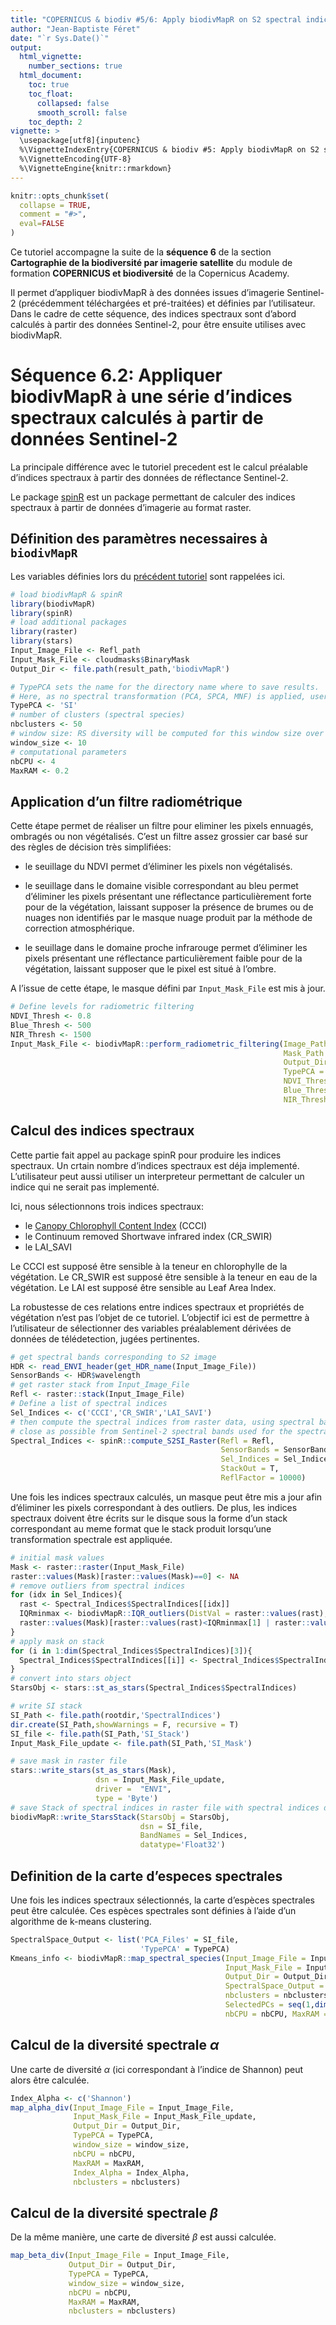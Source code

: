 ```yaml
---
title: "COPERNICUS & biodiv #5/6: Apply biodivMapR on S2 spectral indices"
author: "Jean-Baptiste Féret"
date: "`r Sys.Date()`"
output:
  html_vignette:
    number_sections: true
  html_document:
    toc: true
    toc_float:
      collapsed: false
      smooth_scroll: false
    toc_depth: 2
vignette: >
  \usepackage[utf8]{inputenc}
  %\VignetteIndexEntry{COPERNICUS & biodiv #5: Apply biodivMapR on S2 spectral indices}
  %\VignetteEncoding{UTF-8}
  %\VignetteEngine{knitr::rmarkdown}
---
```

  
```r
knitr::opts_chunk$set(
  collapse = TRUE,
  comment = "#>",
  eval=FALSE
)
```

Ce tutoriel accompagne la suite de la __séquence 6__ de la section __Cartographie de la biodiversité par imagerie satellite__ du module de formation __COPERNICUS et biodiversité__ de la Copernicus Academy.

Il permet d'appliquer biodivMapR à des données issues d'imagerie Sentinel-2 (précédemment téléchargées et pré-traitées) et définies par l'utilisateur. 
Dans le cadre de cette séquence, des indices spectraux sont d'abord calculés à partir des données Sentinel-2, pour être ensuite utilises avec biodivMapR.


# Séquence 6.2: Appliquer biodivMapR à une série d'indices spectraux calculés à partir de données Sentinel-2 

La principale différence avec le tutoriel precedent est le calcul préalable d'indices spectraux à partir des données de réflectance Sentinel-2.

Le package [spinR](https://github.com/jbferet/spinR) est un package permettant de calculer des indices spectraux à partir de données d'imagerie au format raster. 

## Définition des paramètres necessaires à `biodivMapR`

Les variables définies lors du [précédent tutoriel](https://jbferet.github.io/biodivMapR/articles/biodivMapR_17.html) sont rappelées ici. 

```r
# load biodivMapR & spinR
library(biodivMapR)
library(spinR)
# load additional packages
library(raster)
library(stars)
Input_Image_File <- Refl_path 
Input_Mask_File <- cloudmasks$BinaryMask
Output_Dir <- file.path(result_path,'biodivMapR')

# TypePCA sets the name for the directory name where to save results. 
# Here, as no spectral transformation (PCA, SPCA, MNF) is applied, user can define any other name
TypePCA <- 'SI'
# number of clusters (spectral species)
nbclusters <- 50
# window size: RS diversity will be computed for this window size over the raster
window_size <- 10
# computational parameters
nbCPU <- 4
MaxRAM <- 0.2
```

## Application d'un filtre radiométrique

Cette étape permet de réaliser un filtre pour eliminer les pixels ennuagés, ombragés ou non végétalisés. 
C'est un filtre assez grossier car basé sur des règles de décision très simplifiées: 

- le seuillage du NDVI permet d'éliminer les pixels non végétalisés.

- le seuillage dans le domaine visible correspondant au bleu permet d'éliminer les pixels présentant une réflectance particulièrement forte pour de la végétation, laissant supposer la présence de brumes ou de nuages non identifiés par le masque nuage produit par la méthode de correction atmosphérique.

- le seuillage dans le domaine proche infrarouge permet d'éliminer les pixels présentant une réflectance particulièrement faible pour de la végétation, laissant supposer que le pixel est situé à l'ombre.

A l'issue de cette étape, le masque défini par `Input_Mask_File` est mis à jour. 

```r
# Define levels for radiometric filtering
NDVI_Thresh <- 0.8
Blue_Thresh <- 500
NIR_Thresh <- 1500
Input_Mask_File <- biodivMapR::perform_radiometric_filtering(Image_Path = Input_Image_File,
                                                             Mask_Path = Input_Mask_File,
                                                             Output_Dir = Output_Dir,
                                                             TypePCA = TypePCA,
                                                             NDVI_Thresh = NDVI_Thresh,
                                                             Blue_Thresh = Blue_Thresh,
                                                             NIR_Thresh = NIR_Thresh)
```


## Calcul des indices spectraux

Cette partie fait appel au package spinR pour produire les indices spectraux. 
Un crtain nombre d'indices spectraux est déja implementé. 
L'utilisateur peut aussi utiliser un interpreteur permettant de calculer un indice qui ne serait pas implementé.

Ici, nous sélectionnons trois indices spectraux: 

- le [Canopy Chlorophyll Content Index](https://www.indexdatabase.de/db/i-single.php?id=224) (CCCI)
- le Continuum removed Shortwave infrared index (CR_SWIR)
- le LAI_SAVI

Le CCCI est supposé être sensible à la teneur en chlorophylle de la végétation.
Le CR_SWIR est supposé être sensible à la teneur en eau de la végétation.
Le LAI est supposé être sensible au Leaf Area Index.

La robustesse de ces relations entre indices spectraux et propriétés de végétation n'est pas l'objet de ce tutoriel.
L'objectif ici est de permettre à l'utilisateur de sélectionner des variables préalablement dérivées de données de télédetection, jugées pertinentes.


```r
# get spectral bands corresponding to S2 image
HDR <- read_ENVI_header(get_HDR_name(Input_Image_File))
SensorBands <- HDR$wavelength
# get raster stack from Input_Image_File
Refl <- raster::stack(Input_Image_File)
# Define a list of spectral indices
Sel_Indices <- c('CCCI','CR_SWIR','LAI_SAVI')
# then compute the spectral indices from raster data, using spectral bands as 
# close as possible from Sentinel-2 spectral bands used for the spectral indices
Spectral_Indices <- spinR::compute_S2SI_Raster(Refl = Refl, 
                                               SensorBands = SensorBands, 
                                               Sel_Indices = Sel_Indices, 
                                               StackOut = T, 
                                               ReflFactor = 10000)
```

Une fois les indices spectraux calculés, un masque peut être mis a jour afin d'éliminer les pixels correspondant à des outliers. 
De plus, les indices spectraux doivent être écrits sur le disque sous la forme d'un stack correspondant au meme format que le stack produit lorsqu'une  transformation spectrale est appliquée. 

```r

# initial mask values
Mask <- raster::raster(Input_Mask_File)
raster::values(Mask)[raster::values(Mask)==0] <- NA
# remove outliers from spectral indices
for (idx in Sel_Indices){
  rast <- Spectral_Indices$SpectralIndices[[idx]]
  IQRminmax <- biodivMapR::IQR_outliers(DistVal = raster::values(rast),weightIRQ = 3)
  raster::values(Mask)[raster::values(rast)<IQRminmax[1] | raster::values(rast)>IQRminmax[2]] <- NA
}
# apply mask on stack
for (i in 1:dim(Spectral_Indices$SpectralIndices)[3]){
  Spectral_Indices$SpectralIndices[[i]] <- Spectral_Indices$SpectralIndices[[i]]*raster::values(Mask)
}
# convert into stars object
StarsObj <- stars::st_as_stars(Spectral_Indices$SpectralIndices)

# write SI stack
SI_Path <- file.path(rootdir,'SpectralIndices')
dir.create(SI_Path,showWarnings = F, recursive = T)
SI_file <- file.path(SI_Path,'SI_Stack')
Input_Mask_File_update <- file.path(SI_Path,'SI_Mask')

# save mask in raster file
stars::write_stars(st_as_stars(Mask), 
                   dsn = Input_Mask_File_update, 
                   driver =  "ENVI",
                   type = 'Byte')
# save Stack of spectral indices in raster file with spectral indices defining band names
biodivMapR::write_StarsStack(StarsObj = StarsObj, 
                             dsn = SI_file, 
                             BandNames = Sel_Indices, 
                             datatype='Float32')
```


## Definition de la carte d'especes spectrales

Une fois les indices spectraux sélectionnés, la carte d'espèces spectrales peut être calculée. 
Ces espèces spectrales sont définies à l'aide d'un algorithme de k-means clustering. 

```r
SpectralSpace_Output <- list('PCA_Files' = SI_file, 
                             'TypePCA' = TypePCA)
Kmeans_info <- biodivMapR::map_spectral_species(Input_Image_File = Input_Image_File,
                                                Input_Mask_File = Input_Mask_File_update,
                                                Output_Dir = Output_Dir,
                                                SpectralSpace_Output = SpectralSpace_Output,
                                                nbclusters = nbclusters,
                                                SelectedPCs = seq(1,dim(raster::stack(SI_file))[3]),
                                                nbCPU = nbCPU, MaxRAM = MaxRAM)

```

## Calcul de la diversité spectrale $\alpha$ 

Une carte de diversité $\alpha$ (ici correspondant à l'indice de Shannon) peut alors être calculée. 

```r
Index_Alpha <- c('Shannon')
map_alpha_div(Input_Image_File = Input_Image_File, 
              Input_Mask_File = Input_Mask_File_update, 
              Output_Dir = Output_Dir, 
              TypePCA = TypePCA,
              window_size = window_size, 
              nbCPU = nbCPU, 
              MaxRAM = MaxRAM,
              Index_Alpha = Index_Alpha, 
              nbclusters = nbclusters)
```


## Calcul de la diversité spectrale $\beta$

De la même manière, une carte de diversité $\beta$ est aussi calculée. 


```r
map_beta_div(Input_Image_File = Input_Image_File, 
             Output_Dir = Output_Dir, 
             TypePCA = TypePCA,
             window_size = window_size, 
             nbCPU = nbCPU, 
             MaxRAM = MaxRAM,
             nbclusters = nbclusters)
```

